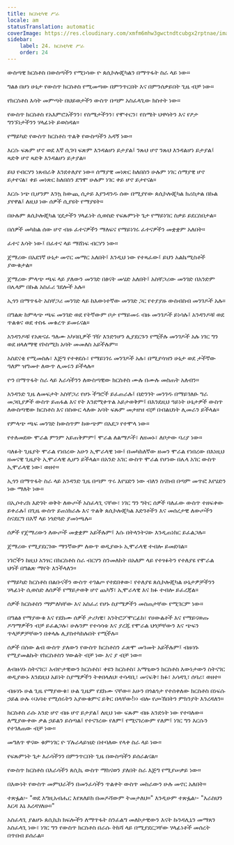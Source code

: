 ```yaml
---
title: ክርስቲካዊ ሥራ
locale: am
statusTranslation: automatic
coverImage: https://res.cloudinary.com/xmfm6mhw3gwctndtcubgx2rptnae/image/upload/v1741354419/small_cover_la_gran_rebelion_28716e29d2.webp
sidebar:
    label: 24. ክርስቲካዊ ሥራ
    order: 24
---
```

ውስጣዊ ክርስቶስ በውስጣችን የሚነሳው ዮ ጰሲኮሎጂካልን በማጥፋት ስራ ላይ ነው።

ግልፅ በሆነ ሁኔታ የውስጥ ክርስቶስ የሚመጣው በምንጥርበት እና በምንሰቃይበት ጊዜ ብቻ ነው።

የክርስቶስ እሳት መምጣት በህይወታችን ውስጥ በጣም አስፈላጊው ክስተት ነው።

የውስጥ ክርስቶስ የአእምሮአችንን፣ የስሜታችንን፣ የሞተርን፣ የስሜት ህዋሳትን እና የፆታ ግንኙነታችንን ሃላፊነት ይወስዳል።

የማይካድ የውስጥ ክርስቶስ ጥልቅ የውስጣችን አዳኝ ነው።

እርሱ ፍጹም ሆኖ ወደ እኛ ሲገባ ፍጽም እንዳልሆነ ይታያል፤ ንጹህ ሆኖ ንጹህ እንዳልሆነ ይታያል፤ ጻድቅ ሆኖ ጻድቅ እንዳልሆነ ይታያል።

ይህ የብርሃን ነጸብራቅ እንደተለያየ ነው። ሰማያዊ መነጽር ከለበስን ሁሉም ነገር ሰማያዊ ሆኖ ይታየናል፣ ቀይ መነጽር ከለበስን ደግሞ ሁሉም ነገር ቀይ ሆኖ ይታየናል።

እርሱ ነጭ ቢሆንም እንኳ ከውጪ ሲታይ እያንዳንዱ ሰው በሚያየው ጰሲኮሎጂካል ክሪስታል በኩል ያየዋል፤ ለዚህ ነው ሰዎች ሲያዩት የማያዩት።

በሁሉም ጰሲኮሎጂካል ሂደታችን ሃላፊነት ሲወስድ የፍጹምነት ጌታ የማይነገር ስቃይ ይደርስበታል።

በሰዎች መካከል ሰው ሆኖ ብዙ ፈተናዎችን ማለፍና የማይነገሩ ፈተናዎችን መቋቋም አለበት።

ፈተና እሳት ነው፤ በፈተና ላይ ማሸነፍ ብርሃን ነው።

ጀማሪው በአደገኛ ሁኔታ መኖር መማር አለበት፤ እንዲህ ነው የተጻፈው፤ ይህን አልኬሚስቶች ያውቁታል።

ጀማሪው ምላጭ ጫፍ ላይ ያለውን መንገድ በፅናት መሄድ አለበት፤ አስቸጋሪው መንገድ በአንድም በሌላም በኩል አስፈሪ ገደሎች አሉ።

ኢጎን በማጥፋት አስቸጋሪ መንገድ ላይ ከእውነተኛው መንገድ ጋር የተያያዙ ውስብስብ መንገዶች አሉ።

በግልጽ ከምላጭ ጫፍ መንገድ ወደ የትኛውም ቦታ የማይመሩ ብዙ መንገዶች ይነሳሉ፤ አንዳንዶቹ ወደ ጥልቁና ወደ ተስፋ መቁረጥ ይመሩናል።

አንዳንዶቹ የአጽናፈ ዓለሙ አካባቢዎች ገዥ እንድንሆን ሊያደርጉን የሚችሉ መንገዶች አሉ ነገር ግን ወደ ዘላለማዊ የኮስሚክ አባት መመለስ አይችሉም።

አስደናቂ የሚመስሉ፣ እጅግ የተቀደሱ፣ የማይነገሩ መንገዶች አሉ፣ በሚያሳዝን ሁኔታ ወደ ታችኛው ዓለም ዝግመተ ለውጥ ሊመሩን ይችላሉ።

ዮን በማጥፋት ስራ ላይ እራሳችንን ለውስጣዊው ክርስቶስ ሙሉ በሙሉ መስጠት አለብን።

አንዳንድ ጊዜ ለመፍታት አስቸጋሪ የሆኑ ችግሮች ይፈጠራሉ፤ በድንገት መንገዱ በማይገለፁ ግራ መጋቢያዎች ውስጥ ይጠፋል እና የት እንደሚቀጥል አይታወቅም፤ በእንደዚህ ዓይነት ሁኔታዎች ውስጥ ለውስጣዊው ክርስቶስ እና በስውር ላለው አባት ፍጹም መታዘዝ ብቻ በብልህነት ሊመራን ይችላል።

የምላጭ ጫፍ መንገድ ከውስጥም ከውጭም በአደጋ የተሞላ ነው።

የተለመደው ሞራል ምንም አይጠቅምም፤ ሞራል ለልማዶች፣ ለዘመኑ፣ ለቦታው ባሪያ ነው።

ባለፉት ጊዜያት ሞራል የነበረው አሁን ኢሞራላዊ ነው፤ በመካከለኛው ዘመን ሞራል የነበረው በእነዚህ ዘመናዊ ጊዜያት ኢሞራላዊ ሊሆን ይችላል። በአንድ አገር ውስጥ ሞራል የሆነው በሌላ አገር ውስጥ ኢሞራላዊ ነው፣ ወዘተ።

ኢጎን በማጥፋት ስራ ላይ አንዳንድ ጊዜ በጣም ጥሩ እየሄድን ነው ብለን ስናስብ በጣም መጥፎ እየሄድን ነው ማለት ነው።

በኢሶተሪክ እድገት ወቅት ለውጦች አስፈላጊ ናቸው፣ ነገር ግን ግትር ሰዎች ባለፈው ውስጥ ተዘፍቀው ይቀራሉ፤ በጊዜ ውስጥ ይጠነክራሉ እና ጥልቅ ጰሲኮሎጂካል እድገቶችን እና መሰረታዊ ለውጦችን ስናደርግ በእኛ ላይ ነጎድጓድ ያመነጫሉ።

ሰዎች የጀማሪውን ለውጦች መቋቋም አይችሉም፤ እሱ በትላንትናው እንዲጠነክር ይፈልጋሉ።

ጀማሪው የሚያደርገው ማንኛውም ለውጥ ወዲያውኑ ኢሞራላዊ ተብሎ ይመደባል።

ነገሮችን ከዚህ አንፃር በክርስቶስ ስራ ብርሃን ስንመለከት በአለም ላይ የተፃፉትን የተለያዩ የሞራል ህጎች በግልጽ ማየት እንችላለን።

የማይካድ ክርስቶስ በልቡናችን ውስጥ ተገልጦ የተደበቀው፣ የተለያዩ ጰሲኮሎጂካል ሁኔታዎቻችንን ሃላፊነት ሲወስድ ለሰዎች የማይታወቅ ሆኖ ጨካኝ፣ ኢሞራላዊ እና ክፉ ተብሎ ይፈረጃል።

ሰዎች ክርስቶስን ማምለካቸው እና አስፈሪ የሆኑ ስያሜዎችን መስጠታቸው የሚገርም ነው።

በግልፅ የማያውቁ እና የደከሙ ሰዎች ታሪካዊ፣ አንትሮፖሞርፊክ፣ የሀውልቶች እና የማይናወጡ ዶግማዎችን ብቻ ይፈልጋሉ፣ ሁሉንም የተሳሳቱ እና ያረጁ የሞራል ህጎቻቸውን እና ጭፍን ጥላቻዎቻቸውን በቀላሉ ሊያስተካክሉበት የሚችሉ።

ሰዎች በሰው ልብ ውስጥ ያለውን የውስጥ ክርስቶስን ፈጽሞ መገመት አይችሉም፤ ብዙሃኑ የሚያመልኩት የክርስቶስን ሃውልት ብቻ ነው እና ያ ብቻ ነው።

ለብዙሃኑ ስትናገር፣ አብዮታዊውን ክርስቶስ፣ ቀዩን ክርስቶስ፣ አማፂውን ክርስቶስ እውነታውን ስትናገር ወዲያውኑ እንደዚህ አይነት ስያሜዎችን ትቀበላለህ፡ ተሳዳቢ፣ መናፍቅ፣ ክፉ፣ አሳዳጊ፣ ሰባሪ፣ ወዘተ።

ብዙሃኑ ሁል ጊዜ የማያውቁ፣ ሁል ጊዜም የደከሙ ናቸው። አሁን በጎልጎታ የተሰቀለው ክርስቶስ በነፍሱ ኃይል ሁሉ ‹‹አባቴ የሚሰሩትን አያውቁምና ይቅር በላቸው!›› ብሎ የጮኸበትን ምክንያት እንረዳለን።

ክርስቶስ ራሱ አንድ ሆኖ ብዙ ሆኖ ይታያል፤ ለዚህ ነው ፍጹም ብዙ አንድነት ነው የተባለው። ለሚያውቀው ቃል ኃይልን ይሰጣል፤ የተናገረው የለም፤ የሚናገረውም የለም፤ ነገር ግን እርሱን የተገለጠው ብቻ ነው።

መግለጥ ዋናው ቁምነገር ዮ ፕሉራላይዝድ በተባለው የላቀ ስራ ላይ ነው።

የፍጹምነት ጌታ እራሳችንን በምንጥርበት ጊዜ በውስጣችን ይሰራልናል።

የውስጥ ክርስቶስ በእራሳችን ጰሲኪ ውስጥ ማከናወን ያለበት ስራ እጅግ የሚያሠቃይ ነው።

በእውነት የውስጥ መምህራችን በመንፈሳችን ጥልቀት ውስጥ መከራውን ሁሉ መኖር አለበት።

ተጽፏል፡- "ወደ እግዚአብሔር እየጸለይክ በመዶሻውም ትመታለህ።" እንዲሁም ተጽፏል፡- "እራስህን እርዳ እኔ እረዳሃለሁ።"

አስፈላጊ ያልሆኑ ጰሲኪክ ክፍሎችን ለማጥፋት ስንፈልግ መለኮታዊውን እናት ኩንዳሊኒን መማጸን አስፈላጊ ነው፣ ነገር ግን የውስጥ ክርስቶስ በራሱ ትከሻ ላይ በሚያደርጋቸው ሃላፊነቶች መሰረት በጥበብ ይሰራል።

